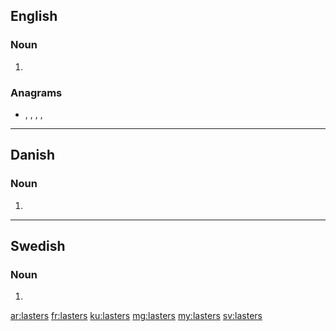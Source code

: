 ==English==

===Noun===
{{head|en|noun plural form}}

# {{plural of|last|lang=en}}

===Anagrams===
* {{l|en|artless}}, {{l|en|ratless}}, {{l|en|resalts}}, {{l|en|salters}}, {{l|en|slaters}}

----

==Danish==

===Noun===
{{head|da|noun form|g=c}}

# {{genitive plural indefinite of|last|lang=da}}

----

==Swedish==

===Noun===
{{head|sv|noun form}}

# {{sv-noun-form-indef-gen-pl|last}}

[[ar:lasters]]
[[fr:lasters]]
[[ku:lasters]]
[[mg:lasters]]
[[my:lasters]]
[[sv:lasters]]